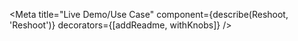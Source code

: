 

<Meta
  title="Live Demo/Use Case"
  component={describe(Reshoot, 'Reshoot')}
  decorators={[addReadme, withKnobs]}
/>

<Preview>
  <Story name="Gallery">
    <Gallery />
  </Story>
</Preview>
